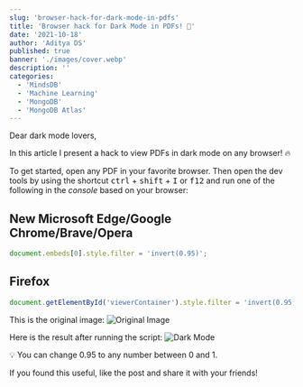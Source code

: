 ```yaml
---
slug: 'browser-hack-for-dark-mode-in-pdfs'
title: 'Browser hack for Dark Mode in PDFs! 🦉'
date: '2021-10-18'
author: 'Aditya DS'
published: true
banner: './images/cover.webp'
description: ''
categories:
  - 'MindsDB'
  - 'Machine Learning'
  - 'MongoDB'
  - 'MongoDB Atlas'
---
```


Dear dark mode lovers,

In this article I present a hack to view PDFs in dark mode on any browser! 🔥

To get started, open any PDF in your favorite browser. Then open the dev tools by using the shortcut <kbd>ctrl</kbd> + <kbd>shift</kbd> + <kbd>I</kbd> or <kbd>f12</kbd> and run one of the following in the *console* based on your browser:

## New Microsoft Edge/Google Chrome/Brave/Opera
```js
document.embeds[0].style.filter = 'invert(0.95)';
```

## Firefox
```js
document.getElementById('viewerContainer').style.filter = 'invert(0.95)';
```

This is the original image:
![Original Image](https://dev-to-uploads.s3.amazonaws.com/uploads/articles/87jsm45m5j74qr92hqs8.png)
 
Here is the result after running the script:
![Dark Mode](https://dev-to-uploads.s3.amazonaws.com/uploads/articles/3x7zsmjh5eq5ax0hka4u.png)

💡 You can change 0.95 to any number between 0 and 1.

If you found this useful, like the post and share it with your friends!
